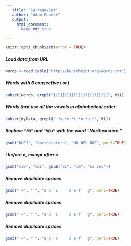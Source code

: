 ```yaml
---
   title: "1a-regexSet"  
   author: "Adam Pearce"  
   output:  
     html_document:  
       keep_md: true  

---
```



```r
knitr::opts_chunk$set(error = TRUE)
```

##### Load data from URL
```r
words <-read.table("http://benschmidt.org/words.txt")
```

##### Words with 6 consective i or j
```r
subset(words, grepl("[il][il][il][il][il][il]", V1))
```

##### Words that use all the vowels in alphabetical order
```r
subset(myData, grepl(".*a.*e.*i.*o.*u.*", V1))
```

##### Replace `"NU"` and `"NEU"` with the word "Northeastern."
```r
gsub("NUE?", "Northeastern", "NU NEU NUE", perl=TRUE)
```

##### i before e, except after c
```r
gsub("cie", "cei", gsub("ei", "ie", "ei cei"))
```


##### Remove duplicate spaces
```r
gsub(" +", " ", "a b  c     d e f   g", perl=TRUE)
```


##### Remove duplicate spaces
```r
gsub(" +", " ", "a b  c     d e f   g", perl=TRUE)
```


##### Remove duplicate spaces
```r
gsub(" +", " ", "a b  c     d e f   g", perl=TRUE)
```


